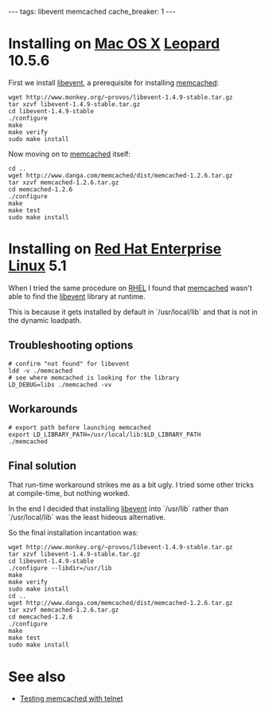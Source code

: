 ---
tags: libevent memcached
cache_breaker: 1
---
= Installing on [[Mac OS X]] [[Leopard]] 10.5.6 =

First we install [[libevent]], a prerequisite for installing [[memcached]]:

<pre>wget http://www.monkey.org/~provos/libevent-1.4.9-stable.tar.gz
tar xzvf libevent-1.4.9-stable.tar.gz 
cd libevent-1.4.9-stable
./configure
make
make verify
sudo make install</pre>

Now moving on to [[memcached]] itself:

<pre>cd ..
wget http://www.danga.com/memcached/dist/memcached-1.2.6.tar.gz
tar xzvf memcached-1.2.6.tar.gz 
cd memcached-1.2.6
./configure
make
make test
sudo make install</pre>

= Installing on [[Red Hat Enterprise Linux]] 5.1 =

When I tried the same procedure on [[RHEL]] I found that [[memcached]] wasn't able to find the [[libevent]] library at runtime.

This is because it gets installed by default in `/usr/local/lib` and that is not in the dynamic loadpath.

== Troubleshooting options ==

 # confirm "not found" for libevent
 ldd -v ./memcached
 # see where memcached is looking for the library
 LD_DEBUG=libs ./memcached -vv

== Workarounds ==
 
 # export path before launching memcached
 export LD_LIBRARY_PATH=/usr/local/lib:$LD_LIBRARY_PATH
 ./memcached

== Final solution ==

That run-time workaround strikes me as a bit ugly. I tried some other tricks at compile-time, but nothing worked.

In the end I decided that installing [[libevent]] into `/usr/lib` rather than `/usr/local/lib` was the least hideous alternative.

So the final installation incantation was:

<pre>wget http://www.monkey.org/~provos/libevent-1.4.9-stable.tar.gz
tar xzvf libevent-1.4.9-stable.tar.gz 
cd libevent-1.4.9-stable
./configure --libdir=/usr/lib
make
make verify
sudo make install
cd ..
wget http://www.danga.com/memcached/dist/memcached-1.2.6.tar.gz
tar xzvf memcached-1.2.6.tar.gz 
cd memcached-1.2.6
./configure
make
make test
sudo make install</pre>

= See also =

* [[Testing memcached with telnet]]
